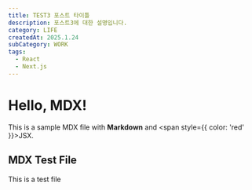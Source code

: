 ```yaml
---
title: TEST3 포스트 타이틀
description: 포스트3에 대한 설명입니다.
category: LIFE
createdAt: 2025.1.24
subCategory: WORK
tags:
  - React
  - Next.js
---
```


# Hello, MDX!

This is a sample MDX file with **Markdown** and <span style={{ color: 'red' }}>JSX</span>.

## MDX Test File

This is a test file
